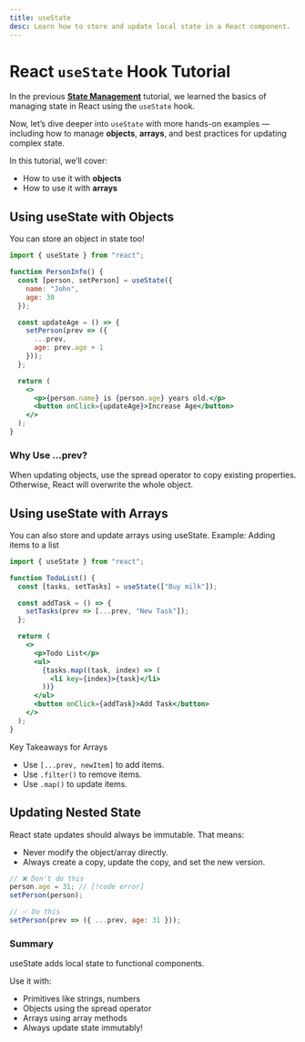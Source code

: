 ```yaml
---
title: useState
desc: Learn how to store and update local state in a React component.
---
```


# React `useState` Hook Tutorial

In the previous **[State Management](/react/react-fundamentals/state-management)** tutorial, we learned the basics of managing state in React using the `useState` hook. 

Now, let’s dive deeper into `useState` with more hands-on examples — including how to manage **objects**, **arrays**, and best practices for updating complex state.

In this tutorial, we’ll cover:
- How to use it with **objects**
- How to use it with **arrays**

## Using useState with Objects
You can store an object in state too!
```jsx
import { useState } from "react";

function PersonInfo() {
  const [person, setPerson] = useState({
    name: "John",
    age: 30
  });

  const updateAge = () => {
    setPerson(prev => ({
      ...prev,
      age: prev.age + 1
    }));
  };

  return (
    <>
      <p>{person.name} is {person.age} years old.</p>
      <button onClick={updateAge}>Increase Age</button>
    </>
  );
}
```

### Why Use ...prev?
When updating objects, use the spread operator to copy existing properties. Otherwise, React will overwrite the whole object.

## Using useState with Arrays
You can also store and update arrays using useState.
Example: Adding items to a list

```jsx
import { useState } from "react";

function TodoList() {
  const [tasks, setTasks] = useState(["Buy milk"]);

  const addTask = () => {
    setTasks(prev => [...prev, "New Task"]);
  };

  return (
    <>
      <p>Todo List</p>
      <ul>
        {tasks.map((task, index) => (
          <li key={index}>{task}</li>
        ))}
      </ul>
      <button onClick={addTask}>Add Task</button>
    </>
  );
}
```

Key Takeaways for Arrays
- Use `[...prev, newItem]` to add items.
- Use `.filter()` to remove items.
- Use `.map()` to update items.

## Updating Nested State
React state updates should always be immutable. That means:

- Never modify the object/array directly.
- Always create a copy, update the copy, and set the new version.

```jsx
// ❌ Don't do this
person.age = 31; // [!code error]
setPerson(person);

// ✅ Do this
setPerson(prev => ({ ...prev, age: 31 }));
```

### Summary
useState adds local state to functional components.

Use it with:
- Primitives like strings, numbers
- Objects using the spread operator
- Arrays using array methods
- Always update state immutably!